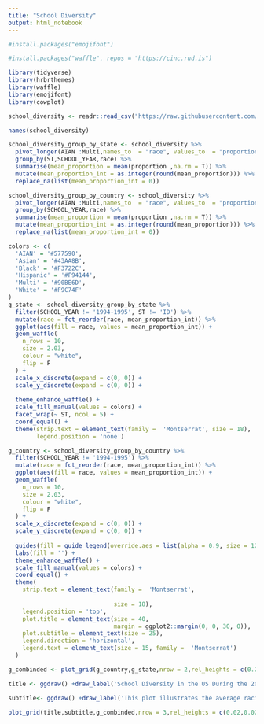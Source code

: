 ```yaml
---
title: "School Diversity"
output: html_notebook
---
```



```r
#install.packages("emojifont")

#install.packages("waffle", repos = "https://cinc.rud.is")

```

```r
library(tidyverse)
library(hrbrthemes)
library(waffle)
library(emojifont)
library(cowplot)
```

```r
school_diversity <- readr::read_csv("https://raw.githubusercontent.com/rfordatascience/tidytuesday/master/data/2019/2019-09-24/school_diversity.csv")
```

```r
names(school_diversity)
```


```r
school_diversity_group_by_state <- school_diversity %>% 
  pivot_longer(AIAN :Multi,names_to  = "race", values_to  = "proportion" ) %>% 
  group_by(ST,SCHOOL_YEAR,race) %>% 
  summarise(mean_proportion = mean(proportion ,na.rm = T)) %>% 
  mutate(mean_proportion_int = as.integer(round(mean_proportion))) %>% 
  replace_na(list(mean_proportion_int = 0))

school_diversity_group_by_country <- school_diversity %>% 
  pivot_longer(AIAN :Multi,names_to  = "race", values_to  = "proportion" ) %>% 
  group_by(SCHOOL_YEAR,race) %>% 
  summarise(mean_proportion = mean(proportion ,na.rm = T)) %>% 
  mutate(mean_proportion_int = as.integer(round(mean_proportion))) %>% 
  replace_na(list(mean_proportion_int = 0))
```



```r
colors <- c(
  'AIAN' = '#577590',
  'Asian' = '#43AA8B',
  'Black' = '#F3722C',
  'Hispanic' = '#F94144',
  'Multi' = '#90BE6D',
  'White' = '#F9C74F'
)
g_state <- school_diversity_group_by_state %>%
  filter(SCHOOL_YEAR != '1994-1995', ST != 'ID') %>%
  mutate(race = fct_reorder(race, mean_proportion_int)) %>%
  ggplot(aes(fill = race, values = mean_proportion_int)) +
  geom_waffle(
    n_rows = 10,
    size = 2.03,
    colour = "white",
    flip = F
  ) +
  scale_x_discrete(expand = c(0, 0)) +
  scale_y_discrete(expand = c(0, 0)) +
  
  theme_enhance_waffle() +
  scale_fill_manual(values = colors) +
  facet_wrap(~ ST, ncol = 5) +
  coord_equal() +
  theme(strip.text = element_text(family =  'Montserrat', size = 18),
        legend.position = 'none')

```


```r




g_country <- school_diversity_group_by_country %>%
  filter(SCHOOL_YEAR != '1994-1995') %>%
  mutate(race = fct_reorder(race, mean_proportion_int)) %>%
  ggplot(aes(fill = race, values = mean_proportion_int)) +
  geom_waffle(
    n_rows = 10,
    size = 2.03,
    colour = "white",
    flip = F
  ) +
  scale_x_discrete(expand = c(0, 0)) +
  scale_y_discrete(expand = c(0, 0)) +
  
  guides(fill = guide_legend(override.aes = list(alpha = 0.9, size = 12))) +
  labs(fill = '') +
  theme_enhance_waffle() +
  scale_fill_manual(values = colors) +
  coord_equal() +
  theme(
    strip.text = element_text(family =  'Montserrat',
                              
                              size = 18),
    legend.position = 'top',
    plot.title = element_text(size = 40,
                              margin = ggplot2::margin(0, 0, 30, 0)),
    plot.subtitle = element_text(size = 25),
    legend.direction = 'horizontal',
    legend.text = element_text(size = 15, family =  'Montserrat')
  )


```

```r
g_combinded <- plot_grid(g_country,g_state,nrow = 2,rel_heights = c(0.2,0.8))
```



```r
title <- ggdraw() +draw_label('School Diversity in the US During the 2016-2017 School Year',fontface = 'bold',size = 30,hjust =0.5) 

subtitle<- ggdraw() +draw_label('This plot illustrates the average racial distribution of students in the US and accross different US States',fontface = 'bold',size = 20,hjust =0.5,color = 'grey20')


```


```r
plot_grid(title,subtitle,g_combinded,nrow = 3,rel_heights = c(0.02,0.02,0.8)) 

```

